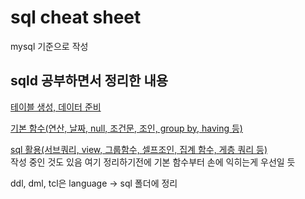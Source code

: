 # sql cheat sheet

mysql 기준으로 작성

## sqld 공부하면서 정리한 내용

[테이블 생성, 데이터 준비](https://github.com/peacepiece7/sql-playground/blob/main/basic/0_%ED%85%8C%EC%9D%B4%EB%B8%94_%EC%A4%80%EB%B9%84.sql)

[기본 함수(연산, 날짜, null, 조건문, 조인, group by, having 등)](https://github.com/peacepiece7/sql-playground/blob/main/basic/1_%EA%B8%B0%EB%B3%B8_%ED%95%A8%EC%88%98.sql)

[sql 활용(서브쿼리, view, 그룹함수, 셀프조인, 집계 함수, 게층 쿼리 등)](https://github.com/peacepiece7/sql-playground/blob/main/basic/2_sql_%ED%99%9C%EC%9A%A9.sql)\
작성 중인 것도 있음 여기 정리하기전에 기본 함수부터 손에 익히는게 우선일 듯

ddl, dml, tcl은 language -> sql 폴더에 정리
